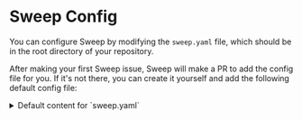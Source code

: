 # Sweep Config

You can configure Sweep by modifying the `sweep.yaml` file, which should be in the root directory of your repository.

After making your first Sweep issue, Sweep will make a PR to add the config file for you. If it's not there, you can create it yourself and add the following default config file:

<details>
<summary>Default content for&nbsp;`sweep.yaml`</summary>
```yaml
# Sweep AI turns bugs & feature requests into code changes (https://sweep.dev)
# For details on our config file, check out our docs at https://docs.sweep.dev/usage/config

# This setting contains a list of rules that Sweep will check for. If any of these rules are broken in a new commit, Sweep will create an pull request to fix the broken rule.
rules:
 - All docstrings and comments should be up to date.

# This is the branch that Sweep will develop from and make pull requests to. Most people use 'main' or 'master' but some users also use 'dev' or 'staging'.
branch: 'main'

# By default Sweep will read the logs and outputs from your existing Github Actions. To disable this, set this to false.
gha_enabled: True

# This is the description of your project. It will be used by sweep when creating PRs. You can tell Sweep what's unique about your project, what frameworks you use, or anything else you want.
#
# Example:
# description: sweepai/sweep is a python project. The main api endpoints are in sweepai/api.py. Write code that adheres to PEP8.
description: ''

# This sets whether to create pull requests as drafts. If this is set to True, then all pull requests will be created as drafts and GitHub Actions will not be triggered.
draft: False

# This is a list of directories that Sweep will not be able to edit. In our example, Sweep is unable to modify the .github folder as we do not want Sweep to modify our GitHub Actions.
blocked_dirs: [".github/"]

# This is a list of documentation links that Sweep will use to help it understand your code. You can add links to documentation for any packages you use here.
#
# Example:
# docs:
#   - Modal: https://modal.com/docs/reference
#   - PyGitHub: https://pygithub.readthedocs.io/en/latest/
docs: []

# Sandbox executes commands in a sandboxed environment to validate code changes after every edit to guarantee pristine code. For more details, see the [Sandbox](./sandbox) page.
sandbox:
  install:
    - trunk init
  check:
    - trunk fmt {file_path}
    - trunk check --fix {file_path}
```

</details>

### Config Table
| Key | Type | Description |
| --- | --- | --- |
| `rules` | `list` | A list of specific guidelines that Sweep follows when making changes to your repository. These should be specific to your repository and mention any technologies you use. |
| `gha_enabled` | `bool` | Whether or not to enable GitHub Actions |
| `branch` | `str` | The branch to run on |
| `blocked_dirs` | `list` | A list of directories to ignore |
| `draft` | `bool` | Whether or not to create PRs as drafts |
| `description` | `str` | The description of the repository |
| `docs` | `dict` | A dictionary of documentation links |
| `sandbox` | `dict` | Sandbox settings for validating code changes |

---

### `sandbox`
```yml
sandbox:
  install:
    - pre-commit install
    - pip install poetry
    - poetry install
  check:
    - pre-commit run --files {file_path}
    - 'if [[ "{file_path}" == *.py ]]; then poetry run pylint --errors-only {file_path}; else return 0; fi'
    - 'if [[ "{file_path}" == *.py ]]; then PYTHONPATH=. poetry run python {file_path}; else return 0; fi'
```

Sandbox executes commands in a sandboxed environment to validate code changes after every edit. For example, our sandbox can run tests! For more details, see the [Sandbox](./sandbox) page.

### `rules`
```yml
rules:
 - "All React components should have PropTypes defined."
 - "Update the README.md file whenever a new feature is added. Make sure to include a description of the feature and any new commands."
 - "Remove any console.log statements before committing JavaScript code."
 - "All docstrings and comments should be up to date."
 - "Python error logs should use loguru. If they are under an exception, they should use traceback."
 - "We use unit tests for our code. If we have "class.py", we should have "class_test.py" in the same directory."
```

Sweep will check each pull request to see if any of these rules are broken. If so, Sweep will create a pull request to fix the broken rule. 
These can also be applied to any pull requests in your repository. In this case Sweep will make the pull request against your pull request instead of your main branch.

#### Tips for writing rules:
1. Rules should describe the technologies to use:
 - For example, if you usually have to clean up logs, write "Python error logs should use loguru. If they are under an exception, they should use traceback."
2. Rules should be specific in the type of change:
 - "Update the README.md file whenever a new feature is added." Instead, say "Update the README.md file whenever a new feature is added. Make sure to include a description of the feature and any new commands."
3. Tell Sweep where the new code should go:
 - Example: "We use unit tests for our code. If we have "class.py", we should have "class_test.py" in the same directory."

### `gha_enabled`
```yaml
gha_enabled: True
```
Possible Values: True, False

This setting determines whether or not to enable GitHub Actions. If this is set to `False`, then Sweep will not read the results of GitHub Actions.

### `branch`
```yaml
branch: main
```
This setting determines which branch Sweep will develop from and make pull requests to.

### `blocked_dirs`
```yaml
blocked_dirs: [".github/", "other_dir"]
```
This setting lists all of the directories that Sweep will not be able to edit. In our example, Sweep is unable to modify the `.github` folder as we do not want Sweep to modify our GitHub Actions.

### `draft`
```yaml
draft: False
```
Possible Values: True, False

This setting determines whether or not to create pull requests as drafts. If this is set to `True`, then all pull requests will be created as drafts and **GitHub Actions will not be triggered**.

### `description`
```yaml
description: "project description and standards to follow"
```
This setting is the description of the repository that will be passed to Sweep. Please include details that Sweep may need to understand the repository. You may also include details about standards to follow here.

### `docs`
```yaml
docs:
  - Modal: ["https://modal.com/docs/reference", "Modal is used for serverless deployment"]
  - PyGitHub: ["https://pygithub.readthedocs.io/en/latest/", "PyGitHub is used for interacting with GitHub"]
```
This setting contains documentation links that Sweep is able to search through. This is helpful for packages with syntax that has changed or newer packages.

**Important**: Please contact us if you would like to add a documentation link so we can add it to our database.

---

## Our Configuration File
This file is available [here](https://github.com/sweepai/sweep/blob/main/sweep.yaml). We have pasted this file below for your convenience.

```yaml
gha_enabled: True
branch: main
blocked_dirs: [".github/"]
draft: False
description: "sweepai/sweep is a python 3.10 project. The main api endpoints are in sweepai/api.py. Write code that adheres to PEP8."
docs:
  - Modal: https://modal.com/docs/reference
  - PyGitHub: https://pygithub.readthedocs.io/en/latest/

sandbox:
  install:
    - pre-commit install
    - pip install poetry
    - poetry install
  check:
    - pre-commit run --files {file_path}
    - 'if [[ "{file_path}" == *.py ]]; then poetry run pylint --errors-only {file_path}; else return 0; fi'
    - 'if [[ "{file_path}" == *.py ]]; then PYTHONPATH=. poetry run python {file_path}; else return 0; fi'

rules:
 - There should not be commented out code.
 - Update UPDATES_MESSAGE section in sweepai/config/client.py if there is a major new feature.
 - Update docs/pages/usage/config.mdx for changes that affect sweep.yaml.
 - Add appropriate documentation when large new features are released. Make sure all envvars are documented in sweepai/config/server.py
 - Make sure all error logs use traceback and any unnecessary info logs are deleted.
```
